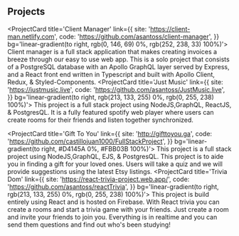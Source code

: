 ## Projects

<ProjectCard
	title='Client Manager'
	link={{
		site: 'https://client-man.netlify.com',
		code: 'https://github.com/asantoss/client-manager',
	}}
	bg='linear-gradient(to right, rgb(0, 146, 69) 0%, rgb(252, 238, 33) 100%)'>
	Client manager is a full stack application that makes creating invoices a
	breeze through our easy to use web app. This is a solo project that consists
	of a PostgreSQL database with an Apollo GraphQL layer served by Express, and a
	React front end written in Typescript and built with Apollo Client, Redux, &
	Styled-Components.
</ProjectCard>
<ProjectCard
	title='Just Music'
	link={{
		site: 'https://justmusic.live',
		code: 'https://github.com/asantoss/JustMusic.live',
	}}
	bg='linear-gradient(to right, rgb(213, 133, 255) 0%, rgb(0, 255, 238) 100%)'>
	This project is a full stack project using NodeJS,GraphQL, ReactJS, &
	PostgresQL. It is a fully featured spotify web player where users can create
	rooms for their friends and listen together synchronized.
</ProjectCard>

<ProjectCard
	title='Gift To You'
	link={{
		site: 'http://gifttoyou.ga',
		code: 'https://github.com/castillojuan1000/FullStackProject',
	}}
	bg='linear-gradient(to right, #D4145A 0%, #FBB03B 100%)'>
	This project is a full stack project using NodeJS,GraphQL, EJS, & PostgresQL.
	This project is to aide you in finding a gift for your loved ones. Users will
	take a quiz and we will provide suggestions using the latest Etsy listings.
</ProjectCard>
<ProjectCard
	title='Trivia Dom'
	link={{
		site: 'https://react-trivia-project.web.app/',
		code: 'https://github.com/asantoss/reactTrivia',
	}}
	bg='linear-gradient(to right, rgb(213, 133, 255) 0%, rgb(0, 255, 238) 100%)'>
	This project is build entirely using React and is hosted on Firebase. With
	React trivia you can create a rooms and start a trivia game with your friends.
	Just create a room and invite your friends to join you. Everything is in
	realtime and you can send them questions and find out who's been studying!
</ProjectCard>
